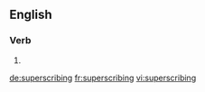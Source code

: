 
==English==

===Verb===
{{head|en|present participle}}

# {{present participle of|superscribe|lang=en|nocat=1}}

[[de:superscribing]]
[[fr:superscribing]]
[[vi:superscribing]]